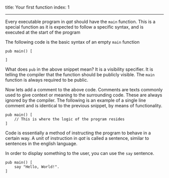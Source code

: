 title: Your first function
index: 1

---

Every executable program in _qat_ should have the `main` function. This is a special function as it is expected to follow a specific syntax, and is executed at the start of the program

The following code is the basic syntax of an empty `main` function

```qat
pub main() [

]
```

What does `pub` in the above snippet mean? It is a visibility specifier. It is telling the compiler that the function should be publicly visible. The `main` function is always required to be public.

Now lets add a comment to the above code. Comments are texts commonly used to give context or meaning to the surrounding code. These are always ignored by the compiler. The following is an example of a single line comment and is identical to the previous snippet, by means of functionality.

```qat
pub main() [
	// This is where the logic of the program resides
]
```

Code is essentially a method of instructing the program to behave in a certain way. A unit of instruction in _qat_ is called a sentence, similar to sentences in the english language.

In order to display something to the user, you can use the `say` sentence.

```qat
pub main() [
	say "Hello, World!".
]
```

